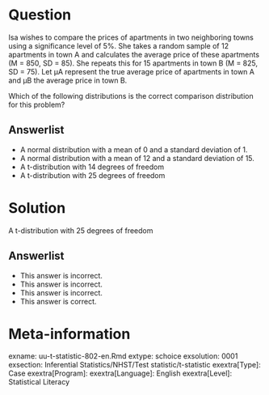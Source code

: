 Question
========
  
Isa wishes to compare the prices of apartments in two neighboring towns using a significance level of 5%. She takes a random sample of 12 apartments in town A and calculates the average price of these apartments (M = 850, SD = 85). She repeats this for 15 apartments in town B (M = 825, SD = 75). Let μA represent the true average price of apartments in town A and μB the average price in town B.

Which of the following distributions is the correct comparison distribution for this problem?
  
Answerlist
----------
* A normal distribution with a mean of 0 and a standard deviation of 1.
* A normal distribution with a mean of 12 and a standard deviation of 15. 
* A t-distribution with 14 degrees of freedom
* A t-distribution with 25 degrees of freedom 

Solution
========
  
A t-distribution with 25 degrees of freedom 

Answerlist
----------
* This answer is incorrect.
* This answer is incorrect.
* This answer is incorrect.
* This answer is correct.

Meta-information
================
exname: uu-t-statistic-802-en.Rmd
extype: schoice
exsolution: 0001
exsection: Inferential Statistics/NHST/Test statistic/t-statistic
exextra[Type]: Case
exextra[Program]: 
exextra[Language]: English
exextra[Level]: Statistical Literacy